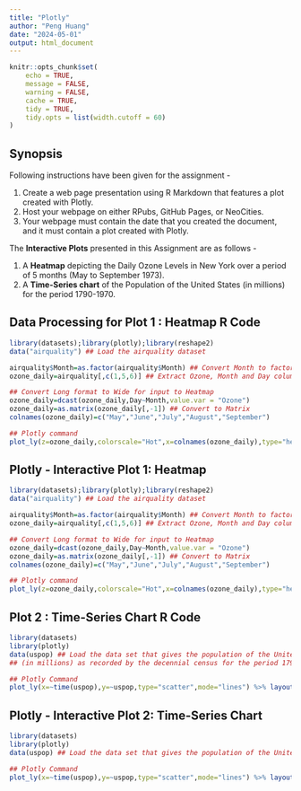 ```yaml
---
title: "Plotly"
author: "Peng Huang"
date: "2024-05-01"
output: html_document
---
```

```r
knitr::opts_chunk$set(
	echo = TRUE,
	message = FALSE,
	warning = FALSE,
	cache = TRUE,
	tidy = TRUE,
	tidy.opts = list(width.cutoff = 60)
)
```

## Synopsis {.smaller}

Following instructions have been given for the assignment -   

1. Create a web page presentation using R Markdown that features a plot created with Plotly.  
2. Host your webpage on either RPubs, GitHub Pages, or NeoCities.   
3. Your webpage must contain the date that you created the document, and it must contain a plot created with Plotly.

The **Interactive Plots** presented in this Assignment are as follows -

1. A **Heatmap** depicting the Daily Ozone Levels in New York over a period of 5 months (May to September 1973).
2. A **Time-Series chart** of the Population of the United States (in millions) for the period 1790-1970.

## Data Processing for Plot 1 : Heatmap R Code{.smaller}

```r
library(datasets);library(plotly);library(reshape2)
data("airquality") ## Load the airquality dataset

airquality$Month=as.factor(airquality$Month) ## Convert Month to factor
ozone_daily=airquality[,c(1,5,6)] ## Extract Ozone, Month and Day columns

## Convert Long format to Wide for input to Heatmap
ozone_daily=dcast(ozone_daily,Day~Month,value.var = "Ozone") 
ozone_daily=as.matrix(ozone_daily[,-1]) ## Convert to Matrix
colnames(ozone_daily)=c("May","June","July","August","September")

## Plotly command
plot_ly(z=ozone_daily,colorscale="Hot",x=colnames(ozone_daily),type="heatmap",colorbar = list(title = "Ozone Levels (parts per billion)"))%>%layout(title = "Daily Ozone Levels in New York, May to September 1973", xaxis = list(title = "Month"),yaxis = list(title = "Day"))
```

## Plotly - Interactive Plot 1: Heatmap

```r
library(datasets);library(plotly);library(reshape2)
data("airquality") ## Load the airquality dataset

airquality$Month=as.factor(airquality$Month) ## Convert Month to factor
ozone_daily=airquality[,c(1,5,6)] ## Extract Ozone, Month and Day columns

## Convert Long format to Wide for input to Heatmap
ozone_daily=dcast(ozone_daily,Day~Month,value.var = "Ozone") 
ozone_daily=as.matrix(ozone_daily[,-1]) ## Convert to Matrix
colnames(ozone_daily)=c("May","June","July","August","September")

## Plotly command
plot_ly(z=ozone_daily,colorscale="Hot",x=colnames(ozone_daily),type="heatmap",colorbar = list(title = "Ozone Levels (parts per billion)"))%>%layout(title = "Daily Ozone Levels in New York, May to September 1973", xaxis = list(title = "Month"),yaxis = list(title = "Day"))
```

## Plot 2 : Time-Series Chart R Code{.smaller}

```r
library(datasets)
library(plotly)
data(uspop) ## Load the data set that gives the population of the United States 
## (in millions) as recorded by the decennial census for the period 1790–1970.

## Plotly Command
plot_ly(x=~time(uspop),y=~uspop,type="scatter",mode="lines") %>% layout(title = "U.S. Population in millions for the period 1790-1970", xaxis = list(title = "Year"),yaxis = list(title = "U.S. Population (millions)"))
```

## Plotly - Interactive Plot 2: Time-Series Chart

```r
library(datasets)
library(plotly)
data(uspop) ## Load the data set that gives the population of the United States in millions for the period 1790-1970

## Plotly Command
plot_ly(x=~time(uspop),y=~uspop,type="scatter",mode="lines") %>% layout(title = "U.S. Population in millions for the period 1790-1970", xaxis = list(title = "Year"),yaxis = list(title = "U.S. Population (millions)"))
```